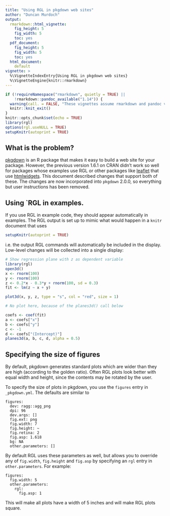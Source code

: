 ```yaml
---
title: "Using RGL in pkgdown web sites"
author: "Duncan Murdoch"
output:
  rmarkdown::html_vignette:
    fig_height: 5
    fig_width: 5
    toc: yes
  pdf_document:
    fig_height: 5
    fig_width: 5
    toc: yes
  html_document:
    default
vignette: >
  %\VignetteIndexEntry{Using RGL in pkgdown web sites}
  %\VignetteEngine{knitr::rmarkdown}
---
```


```r
if (!requireNamespace("rmarkdown", quietly = TRUE) ||
    !rmarkdown::pandoc_available("1.14")) {
  warning(call. = FALSE, "These vignettes assume rmarkdown and pandoc version 1.14.  These were not found. Older versions will not work.")
  knitr::knit_exit()
}
knitr::opts_chunk$set(echo = TRUE)
library(rgl)
options(rgl.useNULL = TRUE)
setupKnitr(autoprint = TRUE)
```


## What is the problem?

[pkgdown](https://pkgdown.r-lib.org/) is an R package that
makes it easy to build a web site for your package.  However, the previous version 1.6.1 on CRAN didn't work so well for
packages whose examples use RGL or other packages like [leaflet](http://rstudio.github.io/leaflet/) that use
[htmlwidgets](http://www.htmlwidgets.org).  This document
described changes that support both of these.  The changes
are now incorporated into `pkgdown` 2.0.0, so everything but
user instructions has been removed.

## Using `RGL in examples.

If you use RGL in example code, they should
appear automatically in examples.
The RGL output is set up to mimic what would happen in a
`knitr` document that uses 
```r
setupKnitr(autoprint = TRUE)
```
i.e. the output RGL commands will automatically be 
included in the display.  Low-level changes will be collected
into a single display:
```r
# Show regression plane with z as dependent variable
library(rgl)
open3d()
x <- rnorm(100)
y <- rnorm(100)
z <- 0.2*x - 0.3*y + rnorm(100, sd = 0.3)
fit <- lm(z ~ x + y)

plot3d(x, y, z, type = "s", col = "red", size = 1)

# No plot here, because of the planes3d() call below

coefs <- coef(fit)
a <- coefs["x"]
b <- coefs["y"]
c <- -1
d <- coefs["(Intercept)"]
planes3d(a, b, c, d, alpha = 0.5)
```

## Specifying the size of figures

By default, pkgdown generates standard plots which are wider
than they are high (according to the golden ratio).  Often
RGL plots look better with equal width and height, since
the contents may be rotated by the user.

To specify the size of plots in pkgdown, you use the `figures`
entry in `_pkgdown.yml`.  The defaults are similar to
```
figures:
  dev: ragg::agg_png
  dpi: 96
  dev.args: []
  fig.ext: png
  fig.width: 7
  fig.height: ~
  fig.retina: 2
  fig.asp: 1.618
  bg: NA
  other.parameters: []
```

By default RGL uses these parameters as well, but allows you 
to override any of `fig.width`, `fig.height` and `fig.asp` by
specifying an `rgl` entry in `other.parameters`.  For example:
```
figures:
  fig.width: 5
  other.parameters:
    rgl:
      fig.asp: 1
```
This will make all plots have a width of 5 inches
and will make RGL plots square.
